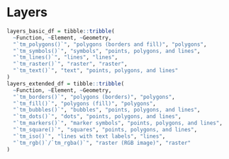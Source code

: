 # Layers {#layers}

```r
layers_basic_df = tibble::tribble(
  ~Function, ~Element, ~Geometry,
  "`tm_polygons()`", "polygons (borders and fill)", "polygons",
  "`tm_symbols()`", "symbols", "points, polygons, and lines", 
  "`tm_lines()`", "lines", "lines", 
  "`tm_raster()`", "raster", "raster",
  "`tm_text()`", "text", "points, polygons, and lines"
)
layers_extended_df = tibble::tribble(
  ~Function, ~Element, ~Geometry,
  "`tm_borders()`", "polygons (borders)", "polygons",
  "`tm_fill()`", "polygons (fill)", "polygons",
  "`tm_bubbles()`", "bubbles", "points, polygons, and lines",
  "`tm_dots()`", "dots", "points, polygons, and lines",
  "`tm_markers()`", "marker symbols", "points, polygons, and lines",
  "`tm_square()`", "squares", "points, polygons, and lines",
  "`tm_iso()`", "lines with text labels", "lines",
  "`tm_rgb()`/`tm_rgba()`", "raster (RGB image)", "raster"
)
```

